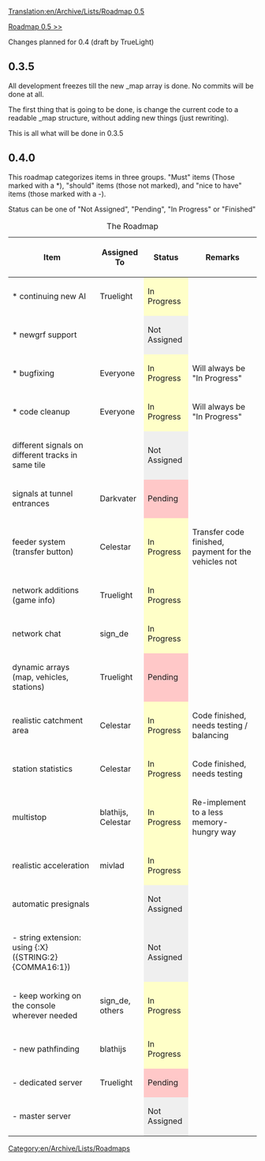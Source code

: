 [[Translation:en/Archive/Lists/Roadmap 0.5]]
[[Category:en/Archive/Lists/Roadmaps]]

[[en/Archive/Lists/Roadmap 0.5|Roadmap 0.5 >>]]

Changes planned for 0.4 (draft by TrueLight)

== 0.3.5 ==

All development freezes till the new _map array is done. No commits will be done at all.

The first thing that is going to be done, is change the current code to a readable _map structure, without adding new things (just rewriting).

This is all what will be done in 0.3.5



== 0.4.0 ==

This roadmap categorizes items in three groups. "Must" items (Those marked with a *), "should" items (those not marked), and "nice to have" items (those marked with a -).

Status can be one of "Not Assigned", "Pending", "In Progress" or "Finished"

{| border="1"
|+ The Roadmap
|-
! Item !! Assigned To !! Status !! Remarks
|-
|* continuing new AI || Truelight 
!style="background:#ffffc8;" | In Progress ||
|-
|* newgrf support || 
!style="background:#efefef;"| Not Assigned ||
|-
|* bugfixing || Everyone 
!style="background:#ffffc8;" | In Progress || Will always be "In Progress"
|-
|* code cleanup || Everyone 
!style="background:#ffffc8;" | In Progress || Will always be "In Progress"
|-
|different signals on different tracks in same tile || 
!style="background:#efefef;" | Not Assigned ||
|-
|signals at tunnel entrances || Darkvater 
!style="background:#ffc8c8;" | Pending ||
|-
|feeder system (transfer button) || Celestar
!style="background:#ffffc8;" | In Progress || Transfer code finished, payment for the vehicles not
|-
|network additions (game info) || Truelight 
!style="background:#ffffc8;" | In Progress ||
|-
|network chat || sign_de
!style="background:#ffffc8;" | In Progress ||
|-
|dynamic arrays (map, vehicles, stations) || Truelight
!style="background:#ffc8c8;" | Pending ||
|-
|realistic catchment area || Celestar
!style="background:#ffffc8;" | In Progress || Code finished, needs testing / balancing
|-
|station statistics || Celestar
!style="background:#ffffc8;" | In Progress || Code finished, needs testing 
|-
|multistop || blathijs, Celestar
!style="background:#ffffc8;" | In Progress || Re-implement to a less memory-hungry way
|-
|realistic acceleration || mivlad
!style="background:#ffffc8;" | In Progress ||
|-
|automatic presignals ||
!style="background:#efefef;"| Not Assigned ||
|-
| - string extension: using {:X} ({STRING:2}{COMMA16:1}) ||
!style="background:#efefef;"| Not Assigned ||
|-
| - keep working on the console wherever needed || sign_de, others
!style="background:#ffffc8;" | In Progress ||
|-
| - new pathfinding || blathijs
!style="background:#ffffc8;" | In Progress ||
|-
| - dedicated server || Truelight
!style="background:#ffc8c8;" | Pending ||
|-
| - master server ||
!style="background:#efefef;"| Not Assigned ||
|}